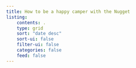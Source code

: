 ```yaml
---
title: How to be a happy camper with the Nugget
listing:
    contents: .
    type: grid
    sort: "date desc"
    sort-ui: false
    filter-ui: false
    categories: false
    feed: false
---
```

